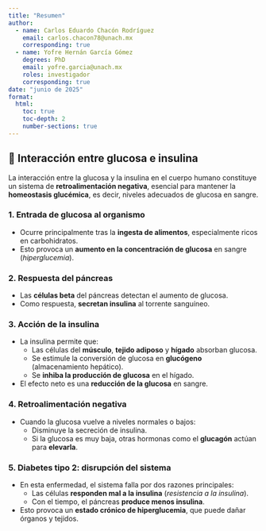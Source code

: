```yaml
---
title: "Resumen"
author:
  - name: Carlos Eduardo Chacón Rodríguez
    email: carlos.chacon78@unach.mx
    corresponding: true
  - name: Yofre Hernán García Gómez
    degrees: PhD
    email: yofre.garcia@unach.mx
    roles: investigador
    corresponding: true
date: "junio de 2025"
format:
  html:
    toc: true
    toc-depth: 2
    number-sections: true
---
```


## 🔄 Interacción entre glucosa e insulina

La interacción entre la glucosa y la insulina en el cuerpo humano constituye un sistema de **retroalimentación negativa**, esencial para mantener la **homeostasis glucémica**, es decir, niveles adecuados de glucosa en sangre.

### 1. Entrada de glucosa al organismo

- Ocurre principalmente tras la **ingesta de alimentos**, especialmente ricos en carbohidratos.
- Esto provoca un **aumento en la concentración de glucosa** en sangre (*hiperglucemia*).

### 2. Respuesta del páncreas

- Las **células beta** del páncreas detectan el aumento de glucosa.
- Como respuesta, **secretan insulina** al torrente sanguíneo.

### 3. Acción de la insulina

- La insulina permite que:
  - Las células del **músculo**, **tejido adiposo** y **hígado** absorban glucosa.
  - Se estimule la conversión de glucosa en **glucógeno** (almacenamiento hepático).
  - Se **inhiba la producción de glucosa** en el hígado.
- El efecto neto es una **reducción de la glucosa** en sangre.

### 4. Retroalimentación negativa

- Cuando la glucosa vuelve a niveles normales o bajos:
  - Disminuye la secreción de insulina.
  - Si la glucosa es muy baja, otras hormonas como el **glucagón** actúan para **elevarla**.

### 5. Diabetes tipo 2: disrupción del sistema

- En esta enfermedad, el sistema falla por dos razones principales:
  - Las células **responden mal a la insulina** (*resistencia a la insulina*).
  - Con el tiempo, el páncreas **produce menos insulina**.
- Esto provoca un **estado crónico de hiperglucemia**, que puede dañar órganos y tejidos.

